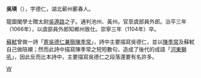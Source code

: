{{Unreferenced|time=2020-10-23T11:31:12+00:00}}
'''吳瑛'''（{{Bd|？||1104年}}），字德仁，湖北蕲州蘄春人。

龍圖閣學士贈太尉[[吳遵路|吳遵路]]之子。通判池州、黃州。官至虞部員外郎。治平三年（1066年），以虞部員外郎知郴州致仕。崇寧三年（1104年）卒。

[[蘇軾|蘇軾]]曾做一詩「[[寄吳德仁兼簡陳季常詩|寄吳德仁兼簡陳季常]]」，詩中主要描寫吳德仁，並以[[陳季常|陳季常]]及蘇軾自己做陪襯；然而此詩中描寫陳季常之短短數句，造成了後代的成語「[[河東獅吼|河東獅吼]]」，因此反而比本詩中，主要描寫吳德仁之段落還要有名許多。

[[Category:宋朝政治人物|W]]
{{宋朝人物小作品}}